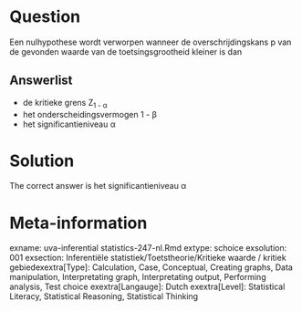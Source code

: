 Question
========

Een nulhypothese wordt verworpen wanneer de overschrijdingskans p van de gevonden waarde van de toetsingsgrootheid kleiner is dan 

Answerlist
----------
* de kritieke grens Z<sub>1 - &alpha;</sub>
* het onderscheidingsvermogen 1 - &beta;
* het significantieniveau &alpha;

Solution
========

The correct answer is  het significantieniveau &alpha; 

Meta-information
================
exname: uva-inferential statistics-247-nl.Rmd 
extype: schoice 
exsolution: 001 
exsection: Inferentiële statistiek/Toetstheorie/Kritieke waarde / kritiek gebiedexextra[Type]: Calculation, Case, Conceptual, Creating graphs, Data manipulation, Interpretating graph, Interpretating output, Performing analysis, Test choice 
exextra[Langauge]: Dutch 
exextra[Level]: Statistical Literacy, Statistical Reasoning, Statistical Thinking 

